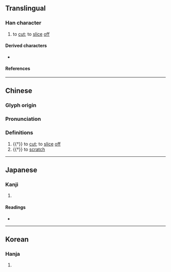 {{character info/new}}
==Translingual==

===Han character===
{{Han char|rn=18|rad=刀|as=06|sn=8|four=42100|canj=GGLN|ids=⿰圭刂}}

# to [[cut#Verb|cut]]; to [[slice#Verb|slice]] [[off]]

====Derived characters====
* {{l|mul|𣓇}}

====References====
{{Han ref|kx=0138.410|dkj=01955|dj=0315.050|hdz=10332.120|uh=5232}}

----
==Chinese==
{{zh-forms}}

===Glyph origin===
{{Han etym}}

===Pronunciation===
{{zh-pron
|m=kuī
|c=gwai1
|mc=y
|oc=y
|cat=n
}}

===Definitions===
{{zh-hanzi}}

# {{†}} to [[cut]]; to [[slice]] [[off]]
# {{†}} to [[scratch]]


----

==Japanese==

===Kanji===
{{ja-kanji|grade=|rs=刀06}}

# {{rfdef|ja|sort=刀06}}

====Readings====
* {{ja-readings|on=[[けい]] (kei), [[け]] (ke)|kun=[[さす]] (sasu), [[さく]] (saku), [[えぐる]] (eguru), [[ころす]] (korosu)}}

----

==Korean==

===Hanja===
{{ko-hanja|hangeul=규|rv=gyu|mr=kyu|y=kyu}}

# {{rfdef|ko|sort=刀06}}